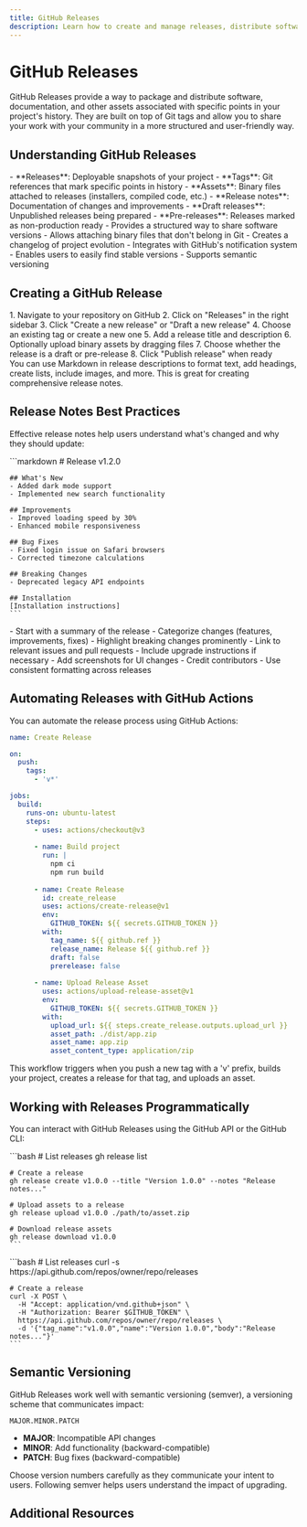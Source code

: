 ```yaml
---
title: GitHub Releases
description: Learn how to create and manage releases, distribute software, and provide release notes using GitHub Releases.
---
```



# GitHub Releases

GitHub Releases provide a way to package and distribute software, documentation, and other assets associated with specific points in your project's history. They are built on top of Git tags and allow you to share your work with your community in a more structured and user-friendly way.

## Understanding GitHub Releases

<Tabs>
  <TabItem label="Key Concepts">
    - **Releases**: Deployable snapshots of your project
    - **Tags**: Git references that mark specific points in history
    - **Assets**: Binary files attached to releases (installers, compiled code, etc.)
    - **Release notes**: Documentation of changes and improvements
    - **Draft releases**: Unpublished releases being prepared
    - **Pre-releases**: Releases marked as non-production ready
  </TabItem>
  <TabItem label="Benefits">
    - Provides a structured way to share software versions
    - Allows attaching binary files that don't belong in Git
    - Creates a changelog of project evolution
    - Integrates with GitHub's notification system
    - Enables users to easily find stable versions
    - Supports semantic versioning
  </TabItem>
</Tabs>

## Creating a GitHub Release

<Steps>
  1. Navigate to your repository on GitHub
  2. Click on "Releases" in the right sidebar
  3. Click "Create a new release" or "Draft a new release"
  4. Choose an existing tag or create a new one
  5. Add a release title and description
  6. Optionally upload binary assets by dragging files
  7. Choose whether the release is a draft or pre-release
  8. Click "Publish release" when ready
</Steps>

<Aside type="tip">
  You can use Markdown in release descriptions to format text, add headings, create lists, include images, and more. This is great for creating comprehensive release notes.
</Aside>

## Release Notes Best Practices

Effective release notes help users understand what's changed and why they should update:

<Tabs>
  <TabItem label="Structure">
    ```markdown
    # Release v1.2.0
    
    ## What's New
    - Added dark mode support
    - Implemented new search functionality
    
    ## Improvements
    - Improved loading speed by 30%
    - Enhanced mobile responsiveness
    
    ## Bug Fixes
    - Fixed login issue on Safari browsers
    - Corrected timezone calculations
    
    ## Breaking Changes
    - Deprecated legacy API endpoints
    
    ## Installation
    [Installation instructions]
    ```
  </TabItem>
  <TabItem label="Tips">
    - Start with a summary of the release
    - Categorize changes (features, improvements, fixes)
    - Highlight breaking changes prominently
    - Link to relevant issues and pull requests
    - Include upgrade instructions if necessary
    - Add screenshots for UI changes
    - Credit contributors
    - Use consistent formatting across releases
  </TabItem>
</Tabs>

## Automating Releases with GitHub Actions

You can automate the release process using GitHub Actions:

```yaml
name: Create Release

on:
  push:
    tags:
      - 'v*'

jobs:
  build:
    runs-on: ubuntu-latest
    steps:
      - uses: actions/checkout@v3
      
      - name: Build project
        run: |
          npm ci
          npm run build
          
      - name: Create Release
        id: create_release
        uses: actions/create-release@v1
        env:
          GITHUB_TOKEN: ${{ secrets.GITHUB_TOKEN }}
        with:
          tag_name: ${{ github.ref }}
          release_name: Release ${{ github.ref }}
          draft: false
          prerelease: false
          
      - name: Upload Release Asset
        uses: actions/upload-release-asset@v1
        env:
          GITHUB_TOKEN: ${{ secrets.GITHUB_TOKEN }}
        with:
          upload_url: ${{ steps.create_release.outputs.upload_url }}
          asset_path: ./dist/app.zip
          asset_name: app.zip
          asset_content_type: application/zip
```

<Aside type="note">
  This workflow triggers when you push a new tag with a 'v' prefix, builds your project, creates a release for that tag, and uploads an asset.
</Aside>

## Working with Releases Programmatically

You can interact with GitHub Releases using the GitHub API or the GitHub CLI:

<Tabs>
  <TabItem label="GitHub CLI">
    ```bash
    # List releases
    gh release list
    
    # Create a release
    gh release create v1.0.0 --title "Version 1.0.0" --notes "Release notes..."
    
    # Upload assets to a release
    gh release upload v1.0.0 ./path/to/asset.zip
    
    # Download release assets
    gh release download v1.0.0
    ```
  </TabItem>
  <TabItem label="GitHub API">
    ```bash
    # List releases
    curl -s https://api.github.com/repos/owner/repo/releases
    
    # Create a release
    curl -X POST \
      -H "Accept: application/vnd.github+json" \
      -H "Authorization: Bearer $GITHUB_TOKEN" \
      https://api.github.com/repos/owner/repo/releases \
      -d '{"tag_name":"v1.0.0","name":"Version 1.0.0","body":"Release notes..."}'
    ```
  </TabItem>
</Tabs>

## Semantic Versioning

GitHub Releases work well with semantic versioning (semver), a versioning scheme that communicates impact:

```
MAJOR.MINOR.PATCH
```

- **MAJOR**: Incompatible API changes
- **MINOR**: Add functionality (backward-compatible)
- **PATCH**: Bug fixes (backward-compatible)

<Aside type="caution">
  Choose version numbers carefully as they communicate your intent to users. Following semver helps users understand the impact of upgrading.
</Aside>

## Additional Resources

<CardGrid>
  <LinkCard 
    title="GitHub Releases Documentation" 
    href="https://docs.github.com/en/repositories/releasing-projects-on-github/about-releases"
    description="Official documentation for GitHub Releases" 
  />
  <LinkCard 
    title="Semantic Versioning Specification" 
    href="https://semver.org/"
    description="The full semantic versioning specification" 
  />
  <LinkCard 
    title="Automating Releases with GitHub Actions" 
    href="https://docs.github.com/en/actions/guides/releasing-packages-with-github-actions"
    description="Guide to automating releases with Actions" 
  />
</CardGrid>
